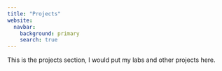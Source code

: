 ```yaml
---
title: "Projects"
website:
  navbar:
    background: primary 
    search: true
---
```


This is the projects section, I would put my labs and other projects here.
